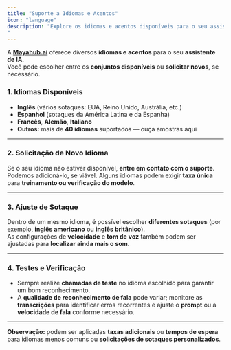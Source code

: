 ```yaml
---
title: "Suporte a Idiomas e Acentos"
icon: "language"
description: "Explore os idiomas e acentos disponíveis para o seu assistente de IA e aprenda como solicitar novos.
"
---
```


A [**Mayahub.ai**](http://Mayahub.ai) oferece diversos **idiomas e acentos** para o seu **assistente de IA**.\
Você pode escolher entre os **conjuntos disponíveis** ou **solicitar novos**, se necessário.

### **1. Idiomas Disponíveis**

- **Inglês** (vários sotaques: EUA, Reino Unido, Austrália, etc.)
- **Espanhol** (sotaques da América Latina e da Espanha)
- **Francês**, **Alemão**, **Italiano**
- **Outros:** mais de **40 idiomas** suportados — ouça amostras aqui

---

### 2. Solicitação de Novo Idioma

Se o seu idioma não estiver disponível, **entre em contato com o suporte**.\
Podemos adicioná-lo, se viável. Alguns idiomas podem exigir **taxa única** para **treinamento ou verificação do modelo**.

---

### 3. Ajuste de Sotaque

Dentro de um mesmo idioma, é possível escolher **diferentes sotaques** (por exemplo, **inglês americano** ou **inglês britânico**).\
As configurações de **velocidade** e **tom de voz** também podem ser ajustadas para **localizar ainda mais o som**.

---

### 4. Testes e Verificação

- Sempre realize **chamadas de teste** no idioma escolhido para garantir um bom reconhecimento.
- A **qualidade de reconhecimento de fala** pode variar; monitore as **transcrições** para identificar erros recorrentes e ajuste o **prompt** ou a **velocidade de fala** conforme necessário.

---

**Observação:** podem ser aplicadas **taxas adicionais** ou **tempos de espera** para idiomas menos comuns ou **solicitações de sotaques personalizados**.